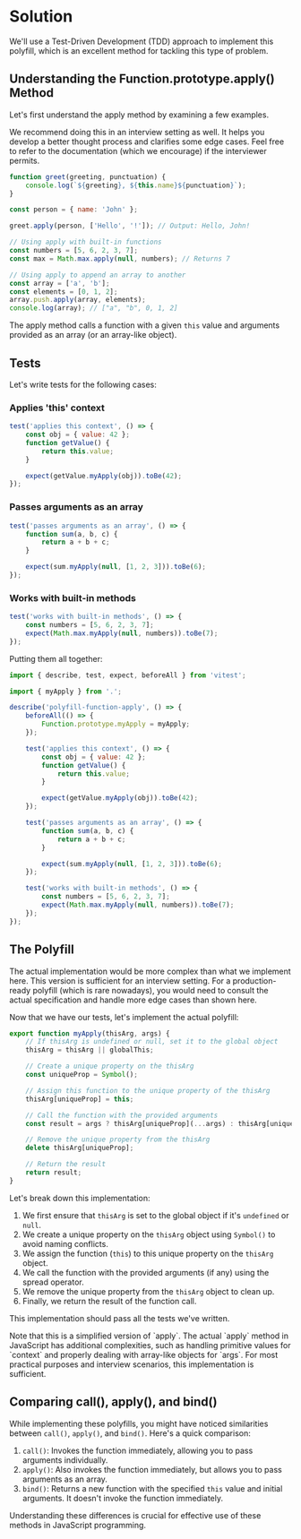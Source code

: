 
# Solution

We'll use a Test-Driven Development (TDD) approach to implement this polyfill, which is an excellent method for tackling this type of problem.

## Understanding the Function.prototype.apply() Method

Let's first understand the apply method by examining a few examples.

<Callout>
	We recommend doing this in an interview setting as well. It helps you develop
	a better thought process and clarifies some edge cases. Feel free to refer to
	the documentation (which we encourage) if the interviewer permits.
</Callout>

```js
function greet(greeting, punctuation) {
	console.log(`${greeting}, ${this.name}${punctuation}`);
}

const person = { name: 'John' };

greet.apply(person, ['Hello', '!']); // Output: Hello, John!

// Using apply with built-in functions
const numbers = [5, 6, 2, 3, 7];
const max = Math.max.apply(null, numbers); // Returns 7

// Using apply to append an array to another
const array = ['a', 'b'];
const elements = [0, 1, 2];
array.push.apply(array, elements);
console.log(array); // ["a", "b", 0, 1, 2]
```

The apply method calls a function with a given `this` value and arguments provided as an array (or an array-like object).

## Tests

Let's write tests for the following cases:

### Applies 'this' context

```js title="index.test.js"
test('applies this context', () => {
	const obj = { value: 42 };
	function getValue() {
		return this.value;
	}

	expect(getValue.myApply(obj)).toBe(42);
});
```

### Passes arguments as an array

```js title="index.test.js"
test('passes arguments as an array', () => {
	function sum(a, b, c) {
		return a + b + c;
	}

	expect(sum.myApply(null, [1, 2, 3])).toBe(6);
});
```

### Works with built-in methods

```js title="index.test.js"
test('works with built-in methods', () => {
	const numbers = [5, 6, 2, 3, 7];
	expect(Math.max.myApply(null, numbers)).toBe(7);
});
```

Putting them all together:

```js title="index.test.js"
import { describe, test, expect, beforeAll } from 'vitest';

import { myApply } from '.';

describe('polyfill-function-apply', () => {
	beforeAll(() => {
		Function.prototype.myApply = myApply;
	});

	test('applies this context', () => {
		const obj = { value: 42 };
		function getValue() {
			return this.value;
		}

		expect(getValue.myApply(obj)).toBe(42);
	});

	test('passes arguments as an array', () => {
		function sum(a, b, c) {
			return a + b + c;
		}

		expect(sum.myApply(null, [1, 2, 3])).toBe(6);
	});

	test('works with built-in methods', () => {
		const numbers = [5, 6, 2, 3, 7];
		expect(Math.max.myApply(null, numbers)).toBe(7);
	});
});
```

## The Polyfill

<Callout type='error'>
	The actual implementation would be more complex than what we implement here.
	This version is sufficient for an interview setting. For a production-ready
	polyfill (which is rare nowadays), you would need to consult the actual
	specification and handle more edge cases than shown here.
</Callout>

Now that we have our tests, let's implement the actual polyfill:

```js title="index.js"
export function myApply(thisArg, args) {
	// If thisArg is undefined or null, set it to the global object
	thisArg = thisArg || globalThis;

	// Create a unique property on the thisArg
	const uniqueProp = Symbol();

	// Assign this function to the unique property of the thisArg
	thisArg[uniqueProp] = this;

	// Call the function with the provided arguments
	const result = args ? thisArg[uniqueProp](...args) : thisArg[uniqueProp]();

	// Remove the unique property from the thisArg
	delete thisArg[uniqueProp];

	// Return the result
	return result;
}
```

Let's break down this implementation:

1. We first ensure that `thisArg` is set to the global object if it's `undefined` or `null`.
2. We create a unique property on the `thisArg` object using `Symbol()` to avoid naming conflicts.
3. We assign the function (`this`) to this unique property on the `thisArg` object.
4. We call the function with the provided arguments (if any) using the spread operator.
5. We remove the unique property from the `thisArg` object to clean up.
6. Finally, we return the result of the function call.

This implementation should pass all the tests we've written.

<Callout>
	Note that this is a simplified version of `apply`. The actual `apply` method
	in JavaScript has additional complexities, such as handling primitive values
	for `context` and properly dealing with array-like objects for `args`. For
	most practical purposes and interview scenarios, this implementation is
	sufficient.
</Callout>

## Comparing call(), apply(), and bind()

While implementing these polyfills, you might have noticed similarities between `call()`, `apply()`, and `bind()`. Here's a quick comparison:

1. `call()`: Invokes the function immediately, allowing you to pass arguments individually.
2. `apply()`: Also invokes the function immediately, but allows you to pass arguments as an array.
3. `bind()`: Returns a new function with the specified `this` value and initial arguments. It doesn't invoke the function immediately.

Understanding these differences is crucial for effective use of these methods in JavaScript programming.
